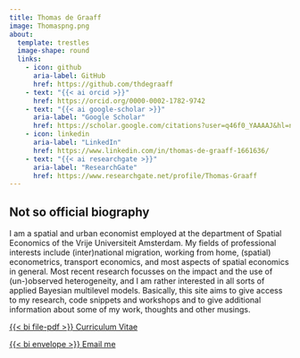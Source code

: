 ```yaml
---
title: Thomas de Graaff
image: Thomaspng.png
about:
  template: trestles
  image-shape: round
  links:
    - icon: github
      aria-label: GitHub
      href: https://github.com/thdegraaff
    - text: "{{< ai orcid >}}"
      href: https://orcid.org/0000-0002-1782-9742
    - text: "{{< ai google-scholar >}}"
      aria-label: "Google Scholar"
      href: https://scholar.google.com/citations?user=q46f0_YAAAAJ&hl=nl&inst=4393003693960974403&oi=ao
    - icon: linkedin
      aria-label: "LinkedIn"
      href: https://www.linkedin.com/in/thomas-de-graaff-1661636/
    - text: "{{< ai researchgate >}}"
      aria-label: "ResearchGate"
      href: https://www.researchgate.net/profile/Thomas-Graaff
---
```


## Not so official biography

I am a spatial and urban economist employed at the department of Spatial Economics of the Vrije Universiteit Amsterdam. My fields of professional interests include (inter)national migration, working from home, (spatial) econometrics, transport economics, and most aspects of spatial economics in general. Most recent research focusses on the impact and the use of (un-)observed heterogeneity, and I am rather interested in all sorts of applied Bayesian multilevel models. Basically, this site aims to give access to my research, code snippets and workshops and to give additional information about some of my work, thoughts and other musings.

[{{< bi file-pdf >}} Curriculum Vitae](CVThomasWebsite.pdf){.btn .btn-outline-primary .btn role="button"} 

[{{< bi envelope >}} Email me](mailto:t.de.graaff@vu.nl){.btn .btn-outline-primary .btn role="button"} 

